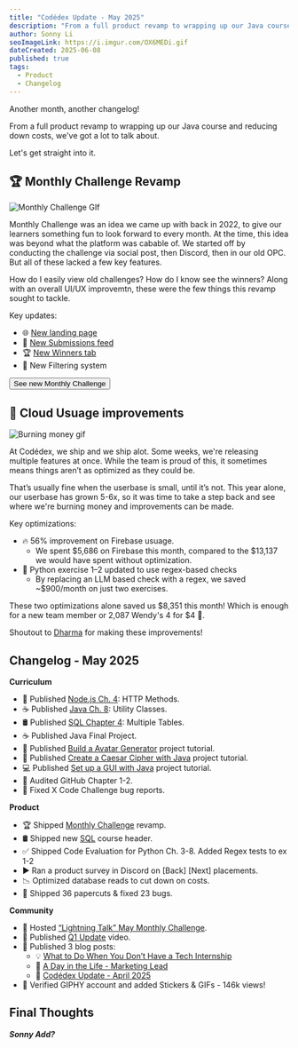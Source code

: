 ```yaml
---
title: "Codédex Update - May 2025"
description: "From a full product revamp to wrapping up our Java course and reducing down costs, we've got a lot to talk about."
author: Sonny Li
seoImageLink: https://i.imgur.com/OX6MEDi.gif
dateCreated: 2025-06-08
published: true
tags:
  - Product
  - Changelog
---
```


Another month, another changelog!

From a full product revamp to wrapping up our Java course and reducing down costs, we've got a lot to talk about.

Let's get straight into it.

## 🏆 Monthly Challenge Revamp

![Monthly Challenge GIf](https://i.imgur.com/OX6MEDi.gif)

Monthly Challenge was an idea we came up with back in 2022, to give our learners something fun to look forward to every month. At the time, this idea was beyond what the platform was cabable of. We started off by conducting the challenge via social post, then Discord, then in our old OPC. But all of these lacked a few key features.

How do I easily view old challenges? How do I know see the winners? Along with an overall UI/UX improvemtn, these were the few things this revamp sought to tackle.

Key updates:

- 🌐 [New landing page](https://www.codedex.io/community/monthly-challenge)
- 📝 [New Submissions feed](https://www.codedex.io/community/monthly-challenge/aZwonmhOYu8BWfZLpGZK?tab=submissions)
- 🏆 [New Winners tab](https://www.codedex.io/community/monthly-challenge/aZwonmhOYu8BWfZLpGZK?tab=winners)
- 🧩 New Filtering system

<div
  style={{
    display: "flex",
    justifyContent: "center",
    marginBottom: "1.2rem",
    transform: "scale(.9)",
  }}
>
  <a
    href="https://www.codedex.io/community/monthly-challenge"
    style={{ all: "unset" }}
    target="_blank"
    and
    rel="noopener noreferrer"
  >
    <Button variant="yellow">See new Monthly Challenge</Button>
  </a>
</div>

## 🤑 Cloud Usuage improvements

![Burning money gif](https://i.imgur.com/vI0koYT.jpeg)

At Codédex, we ship and we ship alot. Some weeks, we're releasing multiple features at once. While the team is proud of this, it sometimes means things aren’t as optimized as they could be.

That’s usually fine when the userbase is small, until it’s not. This year alone, our userbase has grown 5-6x, so it was time to take a step back and see where we're burning money and improvements can be made.

Key optimizations:

- 🔥 56% improvement on Firebase usuage.
  - We spent $5,686 on Firebase this month, compared to the $13,137 we would have spent without optimization.
- 🧪 Python exercise 1–2 updated to use regex-based checks
  - By replacing an LLM based check with a regex, we saved ~$900/month on just two exercises.

These two optimizations alone saved us $8,351 this month! Which is enough for a new team member or 2,087 Wendy's 4 for $4 🍔.

Shoutout to [Dharma](https://www.codedex.io/@dharma) for making these improvements!

## Changelog - May 2025

**Curriculum**

- 🦠 Published [Node.js Ch. 4](https://www.codedex.io/nodejs): HTTP Methods.
- ☕️ Published [Java Ch. 8](https://www.codedex.io/java): Utility Classes.
- 🛢️ Published [SQL Chapter 4](https://www.codedex.io/sql): Multiple Tables.
- ☕️ Published Java Final Project.
- 🎲 Published [Build a Avatar Generator](https://www.codedex.io/projects/build-a-randomizer-generator-with-html-css-js) project tutorial.
- 🔐 Published [Create a Caesar Cipher with Java](https://www.codedex.io/projects/create-a-caesar-cipher-with-java) project tutorial.
- 💻 Published [Set up a GUI with Java](https://www.codedex.io/projects/set-up-a-gui-with-java) project tutorial.
- 🐙 Audited GitHub Chapter 1-2.
- 🧹 Fixed X Code Challenge bug reports.

**Product**

- 🏆 Shipped [Monthly Challenge](https://www.codedex.io/community/monthly-challenge) revamp.
- 🛢️ Shipped new [SQL](https://www.codedex.io/sql) course header.
- ✅ Shipped Code Evaluation for Python Ch. 3-8. Added Regex tests to ex 1-2
- ▶️ Ran a product survey in Discord on [Back] [Next] placements.
- 📉 Optimized database reads to cut down on costs.
- 🧹 Shipped 36 papercuts & fixed 23 bugs.

**Community**

- 🙈 Hosted [“Lightning Talk” May Monthly Challenge](https://www.codedex.io/community/monthly-challenge/aZwonmhOYu8BWfZLpGZK).
- 🚀 Published [Q1 Update](https://www.youtube.com/watch?v=k95j4eQ4HTU&t=1s&ab_channel=Cod%C3%A9dex) video.
- 📰 Published 3 blog posts:
  - 💡 [What to Do When You Don’t Have a Tech Internship](https://www.codedex.io/blog/what-to-do-when-you-dont-have-a-tech-internship)
  - 🤳 [A Day in the Life - Marketing Lead](https://www.codedex.io/blog/a-day-in-the-life-of-a-marketing-lead-at-a-startup)
  - 📜 [Codédex Update - April 2025](https://www.codedex.io/blog/codedex-update-april-2025)
- 👾 Verified GIPHY account and added Stickers & GIFs - 146k views!

## Final Thoughts

___Sonny Add?___
